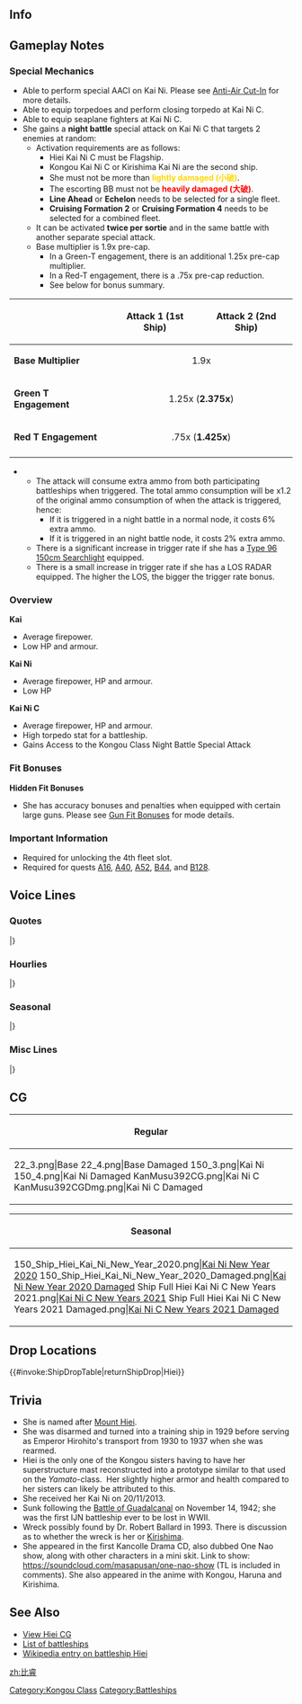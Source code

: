 ==Info==
{{KanmusuInfo|ID=022}}
{{KanmusuInfo|ID=022a}}
{{KanmusuInfo|ID=150}}
{{KanmusuInfo|ID=392}}

==Gameplay Notes==
===Special Mechanics===
* Able to perform special AACI on Kai Ni. Please see [[Anti-Air Cut-In]] for more details.
* Able to equip torpedoes and perform closing torpedo at Kai Ni C.
* Able to equip seaplane fighters at Kai Ni C.
* She gains a '''night battle''' special attack on Kai Ni C that targets 2 enemies at random: 
** Activation requirements are as follows:  
*** Hiei Kai Ni C must be Flagship.
*** Kongou Kai Ni C or Kirishima Kai Ni are the second ship.
*** She must not be more than <span style="color:gold;">'''lightly damaged (小破)'''</span>.
*** The escorting BB must not be <span style="color:red;">'''heavily damaged (大破)'''</span>.
*** '''Line Ahead''' or '''Echelon''' needs to be selected for a single fleet.
*** '''Cruising Formation 2''' or '''Cruising Formation 4''' needs to be selected for a combined fleet.
** It can be activated '''twice per sortie''' and in the same battle with another separate special attack.
** Base multiplier is 1.9x pre-cap.
*** In a Green-T engagement, there is an additional 1.25x pre-cap multiplier.
*** In a Red-T engagement, there is a .75x pre-cap reduction.
*** See below for bonus summary.
{| class="wikitable"
!
! Attack 1 (1st Ship)
! Attack 2 (2nd Ship)
|-
|'''Base Multiplier'''
|colspan="2" style="text-align:center;"|1.9x
|-
|'''Green T Engagement'''
|colspan="2" style="text-align:center;"| 1.25x ('''2.375x''')
|-
|'''Red T Engagement'''
|colspan="2" style="text-align:center;"| .75x ('''1.425x''')
|-
|}
** The attack will consume extra ammo from both participating battleships when triggered. The total ammo consumption will be x1.2 of the original ammo consumption of when the attack is triggered, hence:
***If it is triggered in a night battle in a normal node, it costs 6% extra ammo.
***If it is triggered in an night battle node, it costs 2% extra ammo.
** There is a significant increase in trigger rate if she has a [[Type 96 150cm Searchlight]] equipped.
** There is a small increase in trigger rate if she has a LOS RADAR equipped. The higher the LOS, the bigger the trigger rate bonus.

===Overview===
'''Kai'''
* Average firepower.
* Low HP and armour.

'''Kai Ni'''
* Average firepower, HP and armour.
* Low HP

'''Kai Ni C'''
* Average firepower, HP and armour.
* High torpedo stat for a battleship.
* Gains Access to the Kongou Class Night Battle Special Attack

===Fit Bonuses===
{{:{{BASEPAGENAME}}/Equipment Bonuses}}
{{clear}}

'''Hidden Fit Bonuses'''
* She has accuracy bonuses and penalties when equipped with certain large guns. Please see [[Gun Fit Bonuses]] for mode details.

===Important Information===
* Required for unlocking the 4th fleet slot.
* Required for quests [[Quests#A16|A16]], [[Quests#A40|A40]], [[Quests#A52|A52]], [[Quests#B44|B44]], and [[Quests#B128|B128]].

==Voice Lines==
===Quotes===
{{ShipquoteHeader}}
{{ShipquoteKai
|scenario = Introduction
|origin = 金剛お姉さまの妹分、比叡です。 経験を積んで、姉さまに少しでも近づきたいです。
|translation = I'm Kongou's little sister, Hiei. I want to gain more experience to become a little bit more like my older sister.
|audio = Hiei-Introduction.ogg
}}
{{ShipquoteKai
|scenario = Introduction
|kaic = true
|origin = 金剛お姉さまの妹分、高速戦艦比叡です。 経験と、この改装で、姉さまに少しでも近づきたいです。はい！
|translation = I'm Kongou's little sister, the fast battleship, Hiei. With more experience, and this remodel, I want to become more like my older sister. Yes I do!
}}
{{ShipquoteKai
|scenario = Library
|origin = 井上提督も愛した巡洋戦艦、比叡です。
ぴかぴかに肌を磨いて、御召艦としても活躍したの。大和型のテスト艦にもなったのよ、知ってた？え？
ソロモン海戦？そうよ、奮闘したわ！
|translation = I'm a battlecruiser loved by Admiral Inoue, Hiei.<ref>While [https://en.wikipedia.org/wiki/Shigeyoshi_Inoue Admiral Inoue] captained the Hiei while she was a training ship, he had her decorated with oil paintings and generally enjoyed life.</ref>
I was even polished to a shine and served as the Imperial Ship.<ref>She had her interior refurbished and [https://upload.wikimedia.org/wikipedia/commons/5/5c/Imperial_chamber_of_Battleship_Hiei.jpg decorated nicely] when she was the personal ship of [https://en.wikipedia.org/wiki/Hirohito Emperor Hirohito].</ref> Did you know I was also the test ship for the Yamato-class?<ref>During  her 1936 remodel, she was used as a test bed for several designs and technologies that would go on to be used in the construction of the Yamato-class.</ref>
Eh? The battles in the Solomons? Yes, I fought hard there!<ref>She participated in [https://en.wikipedia.org/wiki/Battle_of_Savo_Island all three] [https://en.wikipedia.org/wiki/Battle_of_the_Eastern_Solomons battles of] [https://en.wikipedia.org/wiki/Naval_Battle_of_Guadalcanal the Solomon Sea].</ref>
|audio = Hiei-Library.ogg
}}
{{ShipquoteKai
|scenario = Secretary 1
|origin = あっはい、お呼びになりましたでしょうか？
|translation = Ah yes, did you call me?
|audio = Hiei-Secretary_1.ogg
}}
{{ShipquoteKai
|scenario = Secretary 1
|kaic = true
|origin = はい、比叡にお任せあれ！
|translation = Yes, just leave it all to me!
}}
{{ShipquoteKai
|scenario = Secretary 2
|origin = いつでも準備、出来ています！
|translation = I'm always ready to head out!
|audio = Hiei-Secretary_2.ogg
}}
{{ShipquoteKai
|scenario = Secretary 3
|origin = んぅ…はっ！何ですか！？寝てません！寝てませんてばぁーっ！
|translation = Hmmm... Wha! What is it!? I'm not sleeping! I said I wasn't asleep~!
|audio = Hiei-Secretary_3.ogg
}}
{{ShipquoteKai
|scenario = Secretary 3
|kaic = true
|origin = んー…ごはぁ！なんですか？もちろん、寝てません！はい！寝てるわけ無いです！寝てませんってばぁ！
|translation = Ngh... Gah! What is it? I definitely wasn't sleeping! Yes! Not asleep at all! I said I wasn't asleeeep!
}}
{{ShipquoteKai
|scenario = Secretary Idle
|kai = yes
|origin = 気合！入れて！…いるんだけどなぁ～？あれ～？あれぇ～？
|translation = I'm getting! Fired up!...Or so I should be huh? Huh? Huuuh?
|audio = Hiei-Idle.ogg
}}
{{ShipquoteKai
|scenario = Secretary (Married)
|origin = 比叡もまだまだ戦えます。司令、一緒に頑張りましょう！
|translation = I can still fight. Commander, let's keep doing our best together!
|audio = Hiei-Wedding_Line.ogg
}}
{{ShipquoteKai
|scenario = Wedding
|origin = 司令のご好意はありがたいです。で、でも…私の心は、お姉さまに…えっ！？そういう話じゃないのっ？あ、あぁ…そう？は、恥ずかしいぃー…
|translation = I appreciate your good will, Commander. B-but... my heart belongs to... my older sister... Eh!? You're not talking about that? A-ah... is that so? Whoa, this is embarrassing...
|audio = Hiei-Wedding.ogg
}}
{{ShipquoteKai
|scenario = Player's Score
|origin = 司令にお知らせみたいです。
|translation = Looks like there's a notice for you, Commander.
|audio = Hiei-Looking_At_Scores.ogg
}}
{{ShipquoteKai
|scenario = Joining the Fleet
|origin = 気合！入れて！行きます！
|translation = I'm getting! Fired up! Here I go!
|audio = Hiei-Joining_A_Fleet.ogg
}}
{{ShipquoteKai
|scenario = Equipment 1
|origin = はい！力が湧いてくるようです！<ref>Shared with Supply before Kai.</ref>
|translation = Yes! I can feel the power surging!
|audio = Hiei-Equipment_1.ogg
}}
{{ShipquoteKai
|scenario = Equipment 2
|origin = 少しはお姉様に近づけたかなあ…
|translation = I wonder if I got a bit closer to Kongou...
|audio = Hiei-Equipment_2.ogg
}}
{{ShipquoteKai
|scenario = Equipment 3
|origin = さっすがですねぇ！
|translation = As expected!
|audio = Hiei-Equipment_3.ogg
}}
{{ShipquoteKai
|scenario = Equipment 3
|kai2 = yes
|origin = まっかせてー！
|translation = Leave it to me~!
|audio = HieiKaiNi-Equipment_3.mp3
}}
{{ShipquoteKai
|scenario = Supply
|kai = yes
|origin = よし！これで…いけます！
|translation = Alright! I can do it... with this!
|audio = HieiKai-Supply.mp3
}}
{{ShipquoteKai
|scenario = Docking (Minor Damage)
|origin = こんなの、かすり傷程度なんだけど…
|translation = But this is just a scratch...
|audio = Hiei-Docking_Minor.ogg
}}
{{ShipquoteKai
|scenario = Docking (Major Damage)
|origin = お姉様の夢を見て、お休みしますっ。
|translation = I'm going to sleep and dream of my older sister~
|audio = Hiei-Docking_Major.ogg
}}
{{ShipquoteKai
|scenario = Construction
|origin = 新しい妹、もしくはお姉さまが、いらっしゃるみたいですよ。
|translation = Looks like a new little sister, or older one, has come.
|audio = Hiei-Construction.ogg
}}
{{ShipquoteKai
|scenario = Returning from Sortie
|origin = 作戦が完了！艦隊、帰投しました！
|translation = The operation is complete! The fleet has returned to port!
|audio = Hiei-Returning_From_Sortie.ogg
}}
{{ShipquoteKai
|scenario = Starting A Sortie
|origin = 司令には、恋も！戦いも！負けません！
|translation = In love! Or in battle! I won't lose to you, Commander!
|audio = Hiei-Starting_A_Sortie.ogg
}}
{{ShipquoteKai
|scenario = Starting A Sortie
|kaic = true
|origin = 改金剛型戦艦、比叡、抜錨！
|translation = Improved Kongou-class battleship, Hiei, weighing anchor!
}}
{{ShipquoteKai
|scenario = Starting a Battle
|origin = 撃ちます！当たってぇ！
|translation = Engaging! Just hit!<ref>She's willing the shot to hit.</ref>
|audio = Hiei-Battle_Start.ogg
}}
{{ShipquoteKai
|scenario = Attack
|origin = 主砲、斉射、始め！
|translation = Main guns, begin firing!
|audio = Hiei-Attack.ogg
}}
{{ShipquoteKai
|scenario = Special 1
|kaic = true
|origin = 戦艦比叡、気合、入れて、撃ちます！
|translation = Battleship Hiei, ready, set, fire!
}}
{{ShipquoteKai
|scenario = Daytime Spotting/ Night Battle Attack
|origin = 私、頑張るから、見捨てないてぇー！
|translation = I'll do my best so don't abandon me!<ref>She was abandoned and scuttled at the Naval Battle of Guadalcanal after her steering and engine compartments were flooded and disabled.</ref>
|audio = Hiei-Night_Attack.ogg
}}
{{ShipquoteKai
|scenario = Night Battle
|origin = お姉さまの邪魔するひとは、許さない！
|translation = I won't forgive anyone that stands in Kongou's way!
|audio = Hiei-Night_Battle.ogg
}}
{{ShipquoteKai
|scenario = MVP
|origin = 私の活躍、見ていてくれました？　そう、なら、頑張った甲斐がありました！
|translation = Did you see how well I did? I see, then it was worth giving it my best!
|audio = Hiei-MVP.ogg
}}
{{ShipquoteKai
|scenario = Minor Damage 1
|origin = きゃあっ！
|translation = Kyaah!
|audio = Hiei-Minor_Damage_1.ogg
}}
{{ShipquoteKai
|scenario = Minor Damage 2
|origin = ひえー！
|translation = Hiiiee!<ref>She's making a pun on her name.</ref>
|audio = Hiei-Minor_Damage_2.ogg
}}
{{ShipquoteKai
|scenario = Major Damage
|origin = お姉さま譲りの装備をこんなに…くっ、許さないんだからぁー！
|translation = The equipment I got from Kongou has become like this... Guh, I won't forgive you~!
|audio = Hiei-Major_Damage.ogg
}}
{{ShipquoteKai
|scenario = Major Damage
|kaic = true
|origin = お姉さま譲りの、この第三改装艤装をこんなにして…くぅ！絶対に、許せない！
|translation = The 3rd remodel rigging that I got from Kongou has been... Guh! I definitely won't forgive you!
}}
{{ShipquoteKai
|scenario = Sunk
|origin = 金剛お姉さまは…無事か…な？…だったら…いい…かな…
|translation = Is Kongou... safe...? ...That's...good...then...
|audio = Hiei-Sunk.ogg
}}
|} <references/>

{{clear}}

===Hourlies===
{{ShipquoteHeader | type = hourly}}
{{ShipquoteKai
|scenario = 00:00 
|origin = 午前0時です。ひえ～…、おやすみなさ～い。
|translation = It's 12am. Hiee~... Good night~
|audio = Hiei-00.ogg
}}
{{ShipquoteKai
|scenario = 01:00 
|origin = 午前…1時です…。比叡は…睡眠中です…。
|translation = It's... 1am... I'm... sleeping now...
|audio = Hiei-01.ogg
}}
{{ShipquoteKai
|scenario = 02:00 
|origin = 午前2時…。司令は眠くないんですか？
|translation = 2am... Aren't you sleepy, Commander?
|audio = Hiei-02.ogg
}}
{{ShipquoteKai
|scenario = 03:00 
|origin = 午前3時。なんだか私まで目が冴えちゃいましたよ。
|translation = 3am. Somehow I'm wide awake now.
|audio = Hiei-03.ogg
}}
{{ShipquoteKai
|scenario = 04:00 
|origin = 午前4時。寝れない…何故か寝れない…！どう責任取ってくれるんですかぁー！
|translation = 4am. I can't sleep... Why can't I sleep...!? How will you take responsibility for this~!?
|audio = Hiei-04.ogg
}}
{{ShipquoteKai
|scenario = 05:00 
|origin = 午前5時。ひえー！ほぼ完徹じゃないですかー！
|translation = 5am. Hiee~! Did we just pull an all nighter!?
|audio = Hiei-05.ogg
}}
{{ShipquoteKai
|scenario = 06:00 
|origin = 午前6時。むくんでる…お姉さまにこんな顔見せられな～い…。
|translation = 6am. My face is all puffy... I can't show this to Kongou...
|audio = Hiei-06.ogg
}}
{{ShipquoteKai
|scenario = 07:00 
|origin = 午前7時…。ん～…ちょっと寝不足ですねー。…気合！入れて！行きます！
|translation = 7am... Hmmm... I'm kind of lacking sleep... I'm getting! Fired up! Here I go!
|audio = Hiei-07.ogg
}}
{{ShipquoteKai
|scenario = 08:00 
|origin = 午前8時。戦艦としては、色々と朝の装備の手入れが大変なんですってばぁ！
|translation = 8am. Battleships have go through the trouble of doing lots of maintenance on our equipment in the morning!
|audio = Hiei-08.ogg
}}
{{ShipquoteKai
|scenario = 09:00 
|origin = 午前9時。うん！これでいつでも、準備万端ね！
|translation = 9am. Yup! With this, I'm all ready now!
|audio = Hiei-09.ogg
}}
{{ShipquoteKai
|scenario = 10:00 
|origin = 午前10時です。テレビでも見て待機してまーす。ほほぅ…ほぅほぅ…。
|translation = It's 10am. I'll go on standby and watch TV~ Hoho~... Hoho~...<ref>Japanese TV usually broadcasts local soap operas during late mornings to afternoon where the target audience are mostly housewives.</ref>
|audio = Hiei-10.ogg
}}
{{ShipquoteKai
|scenario = 11:00 
|origin = 午前11時です。司令？嫁姑問題って、何ですか？
|translation = It's 11am. Commander? What is a "Wife-and-Mother-in-Law Problem"?<ref>A typical occurrence in soap operas where the mother in law will be overbearing and controlling to the wife and cause friction between the couple.</ref>
|audio = Hiei-11.ogg
}}
{{ShipquoteKai
|scenario = 12:00 
|origin = 12時。お昼のこの番組、何気に好きなんですよぉ～。えっ？今度収録連れてってくれるの？ウキウキだなぁ～。
|translation = 12 o'clock. Honestly, I kinda like this noon program~. <ref>Likely referring to [https://en.wikipedia.org/wiki/Waratte_Iitomo! Waratte Iitomo!].</ref>Eh? You'll take me to the recording next time? I'm excited now~
|audio = Hiei-12.ogg
}}
{{ShipquoteKai
|scenario = 12:00|kaic = true
|origin = 12時。お昼のあの番組何気に好きだったのに。クラブの方も好きだけど…あぁ、それはまだやってます。
|translation = 12 o'clock. I did kinda like that noon program. But I like the Club too.... Ah, I still watch that.<ref>Likely referring to the [https://en.wikipedia.org/wiki/Tamori_Club Tamori Club].</ref>
}}
{{ShipquoteKai
|scenario = 13:00 
|origin = 13時です。ふぁ～。お昼休み、楽しかったー！
|translation = It's 1 o'clock. *whew* Lunch break was fun~!
|audio = Hiei-13.ogg
}}
{{ShipquoteKai
|scenario = 14:00 
|origin = 14時になりました。…って、あれ？お昼食べるの忘れてました！ど、どうします？
|translation = It's now 2 o'clock... Oh, huh? I forgot to have lunch! Wh-what should I do?
|audio = Hiei-14.ogg
}}
{{ShipquoteKai
|scenario = 15:00 
|origin = 15時。あっ司令！あそこのお店、まだランチやってるって！
|translation = 3 o'clock. Ah, Commander! That shop is still serving lunch!
|audio = Hiei-15.ogg
}}
{{ShipquoteKai
|scenario = 16:00 
|origin = 16時。ん～。今日は司令と外出も堪能しちゃったなぁ～。えっ、ダメなの？
|translation = 4 o'clock. Hmmm~ I enjoyed going out with you today, Commander. Eh, that's bad?
|audio = Hiei-16.ogg
}}
{{ShipquoteKai
|scenario = 17:00 
|origin = 日が陰ってきたぁ～。17時です。司令、今日は鎮守府も穏やかでよかった～。
|translation = It's getting dark~ It's 5 o'clock. Commander, I'm glad today was a quiet day for the naval base.
|audio = Hiei-17.ogg
}}
{{ShipquoteKai
|scenario = 18:00 
|origin = 18時。さぁ～て比叡、夕食準備するよー！
|translation = 6 o'clock. Now, I'll go prepare dinner~!
|audio = Hiei-18.ogg
}}
{{ShipquoteKai
|scenario = 19:00 
|origin = 19時。できたー！自慢のレシピ、比叡カレーだよ！さあ、食べて！
|translation = 7 o'clock. It's done~! It's the recipe for Hiei Curry that I'm proud of! Now, eat up!
|audio = Hiei-19.ogg
}}
{{ShipquoteKai
|scenario = 20:00 
|origin = 20時。どうでしたぁ？比叡カレーの感想は…？感想…感想聞かせてよー！
|translation = 8 o'clock. How is it? What did you think of my Hiei Curry...? Let me... let me know what you think!
|audio = Hiei-20.ogg
}}
{{ShipquoteKai
|scenario = 21:00 
|origin = 21時ですっ…。司令が逃げ回って1時間…。なぜ比叡から逃げるのですかぁ！？
|translation = It's 9 o'clock... The Commander has been on the run for an hour... Why is he running from me!?
|audio = Hiei-21.ogg
}}
{{ShipquoteKai
|scenario = 22:00 
|origin = 22時になりました…。(´・ω・`)ｼｮﾎﾞｰﾝ…。司令は逃げ切ったようです…。
|translation = It's now 10 o'clock... *gloom*... The Commander got away...<ref>"(´・ω・`)ｼｮﾎﾞｰﾝ" is an emote denoting sadness.</ref>
|audio = Hiei-22.ogg
}}
{{ShipquoteKai
|scenario = 23:00 
|origin = 23時…。仕方ない…お姉さまの所行こう…。おね…し、司令！？なんでここに！？
|translation = 11 o'clock... It can't be helped then... I'll go to Kongou's place... One... C-commander!? Why are you here!?
|audio = Hiei-23.ogg
}}
|} <references/>

{{clear}}

===Seasonal===
{{SeasonalHeaderOld}}
{{SeasonalQuote
|scenario = [[Seasonal/Valentine%27s_Day_2015|Valentine’s Day 2015]]
|origin = 手作りチョコ、よし。気合十分、よし。この季節は、恋も戦いも、負けませんっ！
|translation = Handmade chocolates; check. All fired up; check. I won’t lose in love or war during this time of year!
|audio = Hiei_Valentine_Sec1.ogg
|notes = Secretary 1
}}
{{SeasonalQuote
|scenario = [[Seasonal/Valentine%27s_Day_2015|Valentine’s Day 2015]]
|origin = ひえ～！　徹甲弾とチョコ、間違えて装填しそうに……っ！　ひえっ、ひえ～！
|translation = Hie! I mixed up the chocolates for AP shells and loaded them…! Hie, hieee!
|audio = Hiei_Valentine_Atk.ogg
|notes = Attack
}}
{{SeasonalQuote
|scenario = [[Seasonal/White_Day_2015|White Day 2015]]
|origin =司令、お姉さま見ませんでした？…せっかくクッキー焼いたのに…あの、味見します？
|translation = Have you seen Onee-sama, Commander? …I went through the trouble of baking all these cookies… Umm, do you want to try some?
|audio = Hiei_WhiteDay.ogg
|notes = 
}}
{{SeasonalQuote
|scenario = [[Seasonal/Second_Anniversary|2nd Anniversary]]
|origin = 比叡、恋も、二週年も、気合、入れて、行きます！ハァイイ！
|translation = Be it love or the 2nd anniversary, I’m going into it with all my might! Yeeeaaah!
|audio = 022_Hiei_2ndAnniv.mp3
|notes = 
}}
{{SeasonalQuote
|scenario = [[Seasonal/Christmas_2015|Christmas 2015]]
|origin = はい。司令、艦隊クリスマスを迎える用意官僚です！クリスマスケーキも今年この比叡が気合…入れて…作りました！楽しみしててくださいね！はい！
|translation = Yes. The fleet is ready to welcome Christmas, Commander! I’ve put my all… into making a Christmas cake this year! Please look forward to it! Yes!
|audio = Hiei_Christmas_2015_Sec1.ogg
|notes =
}}
{{SeasonalQuote
|scenario = [[Seasonal/End_of_Year_2015|End of Year 2015]]
|origin = はい、司令。大掃除ですね。お任せください！比叡、雑巾がけも気合、入れて、行きます！とりゃ！！それ、反転。とりゃ！！！よし。綺麗。
|translation = Yes, Commander. Time for spring cleaning. Leave it to me! I’ll put my all into dusting! Raaaah!! Flip this. Raaah!!! Right. All done.
|audio = Hiei_Year_End_2015_Sec1.ogg
|notes = 
}}
{{SeasonalQuote
|scenario = [[Seasonal/New_Year_2016|New Year 2016]]
|origin = 司令、あけまして、おめでとうございますっ！ 今年もこの比叡、気合、いっれってぇ…！ 参りますっ！ …あ、司令、髪の毛に糸くずが…うわ、うわわ、うわーっ！ 司令、大丈夫ですか！？
|translation = Happy New Year, Admiral! I’ll give it my all…! This year too! …Ah, there’s some lint in your hair, Commander… Whoa, whoa, whoaaaa! Are you alright, Commander!?
|audio = Hiei_New_Years_Day_2016.ogg
|notes = 
}}
{{SeasonalQuote
|scenario = [[Seasonal/Setsubun_2016|Setsubun 2016]]
|origin = はい、金剛お姉様！比叡、節分も、 全力で気合！ 入れて！ いきまーす！今年の鬼役は…妙高と、川内♪ ふむ…さぁ、いきまーす！
|translation = Yes, Kongou-oneesama! I’ll put my absolute best efforts into Setsubun too! This year’s Oni are… Myoukou and Sendai♪ Good… Now, let’s do this! 
|audio = Hiei_Setsubun_2016_Sec1.ogg
|notes = 
}}
{{SeasonalQuote
|scenario = [[Seasonal/Third_Anniversary|3rd Anniversary]]
|origin = 比叡、恋も、三周年も…気合！入れて！行きます！はーい！うふ…うふ…
|translation = I’ll give it my all… in love or for the 3rd Anniversary! Yeeeessss! *gasp*… *gasp*…
|audio = Hiei_3rd_Anniversary_Sec1.mp3
|notes = 
}}
{{SeasonalQuote
|scenario = [[Seasonal/Saury_2016|Saury Festival 2016]]
|origin = 金剛お姉さま、秋刀魚漁です！秋刀魚です！旬の秋刀魚は脂がのっていて美味しいですよねぇ。…そうだ、今度カレーに入れてみるのはどうでしょう？…よーし、試してみよっ♪
|translation = It’s time for saury fishing, Kongou-oneesama! For saury! The saury during this season are fatty and delicious… I know, shall I try making some curry with them? …Alright, let me give it a shot♪
|audio = Hiei_Sec1_Saury_2016.mp3
|notes = 
}}
{{SeasonalQuote
|scenario = [[Seasonal/Fourth_Anniversary|4th Anniversary]]
|origin = 比叡！恋も！四周年もぉ！気合ぃぃ！入れてぇ！いきまぁすー！！ハァァァーイッ！！！…だはぁ、はぁーっ…
|translation = I’ll give it my all! For love! Or for the 4th Anniversary! YEEEAAAAAAAAAH!!!! …*gasp* *gasp*…
|audio = Hiei_4th_Anniversary_Sec1_2017.mp3
|notes = 
}}
{{SeasonalQuote
|scenario = [[Seasonal/Fifth_Anniversary|5th Anniversary]]
|origin = 比叡、恋も、五周年も、気合、入れて、行きます！はい！司令、五周年カーレも完成です。
|translation = Be it love or the 5th Anniversary, I’ll give it by all! Yes! My 5th Anniversary Curry is done too, Commander.
|audio = Hiei_5th_Anniversary_Sec1.mp3
|notes = 
}}
{{SeasonalQuote
|scenario = [[Seasonal/Sixth_Anniversary|6th Anniversary]]
|origin = 比叡、恋も、六周年も、気合、入れて、行きます！はーい！今年も六周年カレー、自信作できました！
|translation = I'll give it my absolute all for love or for the 6th Anniversary! Yes! The 6th Anniversary Curry that I'm proud of is ready!
|audio = Hiei_6th_Anniversary_Sec1.mp3
|notes = 
}}
{{SeasonalQuote
|scenario = [[Seasonal/Seventh_Anniversary|7th Anniversary 2020]]
|origin = 比叡、恋も、七周年も、本気の気合、入れて、行きます！はい！今年も七周年カレー…あ、あぁ！司令、逃げないで！
|translation = Whether for love or for the 7th Anniversary, I'll give it my absolute best! I will! This year, my 7th Anniversary curry... A-ah! Commander, don't run!
|audio = Hiei_7th_Anniversary_Secretary_2.mp3
|notes = Secretary 2
}}
|}<references/>

{{clear}}

===Misc Lines===
{{SeasonalHeaderOld}}
{{SeasonalQuote
|scenario = [[Seasonal/Final_Battle|Eve of the Final Battle 2018]]
|origin = 霧島、お姉さまと榛名が…あぁ、行くんだね、決戦に。
|translation = Kirishima, onee-sama and Haruna are… Ah, they’re heading out for the final battle.
|audio = Hiei_Kantai_Kessen_2018_Sec2.mp3
|notes = Secretary 2
}}
{{SeasonalQuote
|scenario = [[Seasonal/Final_Battle|Final Battle 2018]]
|origin = お姉様、みんな、無事に帰って来て！
|translation = Onee-sama, everyone; come back safely!
|audio = Hiei_Kantai_Kessen_2018_Sec2b.mp3
|notes = Secretary 2
}}
{{SeasonalQuote
|scenario = [[Winter_2018_Event|Final Battle 2018]]
|origin = 第十一戦隊、旗艦比叡！戦場海域に到達する。これより、友軍を援護する。霧島、行くよ！
|translation = BatDiv11 flagship, Hiei! We’ve reached the battlefield. We’ll now support the friendly fleet. Let’s go, Kirishima!
|audio = Hiei-FriendFleet.mp3
|notes = Friend Fleet line
}}
{{SeasonalQuote
|scenario = [[Winter_2018_Event|Final Battle 2018]]
|origin = お姉さま、比叡助けに来ました！気合、入れて、撃ちます！
|translation = I’ve come to help, onee-sama! Opening fire with all my might!
|audio = Hiei-FriendFleet2.mp3
|notes = Friend Fleet line
}}
{{SeasonalQuote
|scenario = [[Spring_2021_Event#Friend_Fleet_Voice_Lines|Spring 2021 Event]]
|origin = 第十一戦隊、旗艦比叡、戦場海域に到達する。これより友軍を援護する。
|translation =	BatDiv11 flagship, Hiei! We’ve reached the battlefield. We’ll now support the friendly fleet.
|audio = Ship_Voice_Hiei_Kai_Ni_C_Spring_2021_Event_Friend_Fleet_1.mp3
|notes = Kai Ni C Friend Fleet 1
}}
|}<references/>

{{clear}}

==CG==
{| class="mw-collapsible mw-collapsed wikitable" style="width: 100%;"
!Regular
|-
|<gallery>
22_3.png|Base
22_4.png|Base Damaged
150_3.png|Kai Ni
150_4.png|Kai Ni Damaged
KanMusu392CG.png|Kai Ni C
KanMusu392CGDmg.png|Kai Ni C Damaged
</gallery>
|}

{| class="mw-collapsible mw-collapsed wikitable" style="width: 100%;"
!Seasonal
|-
|<gallery>
150_Ship_Hiei_Kai_Ni_New_Year_2020.png|[[Seasonal/New_Year_2020|Kai Ni New Year 2020]]
150_Ship_Hiei_Kai_Ni_New_Year_2020_Damaged.png|[[Seasonal/New_Year_2020|Kai Ni New Year 2020 Damaged]]
Ship Full Hiei Kai Ni C New Years 2021.png|[[Seasonal/New_Year_2021|Kai Ni C New Years 2021]]
Ship Full Hiei Kai Ni C New Years 2021 Damaged.png|[[Seasonal/New_Year_2021|Kai Ni C New Years 2021 Damaged]]
</gallery>
|}

==Drop Locations==
{{#invoke:ShipDropTable|returnShipDrop|Hiei}}

==Trivia==
*She is named after [[wikipedia:Mount Hiei|Mount Hiei]].
*She was disarmed and turned into a training ship in 1929 before serving as Emperor Hirohito's transport from 1930 to 1937 when she was rearmed.
*Hiei is the only one of the Kongou sisters having to have her superstructure mast reconstructed into a prototype similar to that used on the ''Yamato''-class.  Her slightly higher armor and health compared to her sisters can likely be attributed to this.
*She received her Kai Ni on 20/11/2013.
*Sunk following the [[wikipedia:Naval Battle of Guadalcanal|Battle of Guadalcanal]] on November 14, 1942; she was the first IJN battleship ever to be lost in WWII.
* Wreck possibly found by Dr. Robert Ballard in 1993. There is discussion as to whether the wreck is her or [[Kirishima]].
* She appeared in the first Kancolle Drama CD, also dubbed One Nao show, along with other characters in a mini skit. Link to show: https://soundcloud.com/masapusan/one-nao-show (TL is included in comments). She also appeared in the anime with Kongou, Haruna and Kirishima.

==See Also==
*[[Hiei/Gallery|View Hiei CG]]
*[[EliteBB|List of battleships]]
*[[wikipedia:Japanese_battleship_Hiei‎|Wikipedia entry on battleship Hiei]]
{{shiplist}}
[[zh:比睿]]
[[Category:Kongou Class]]
[[Category:Battleships]]